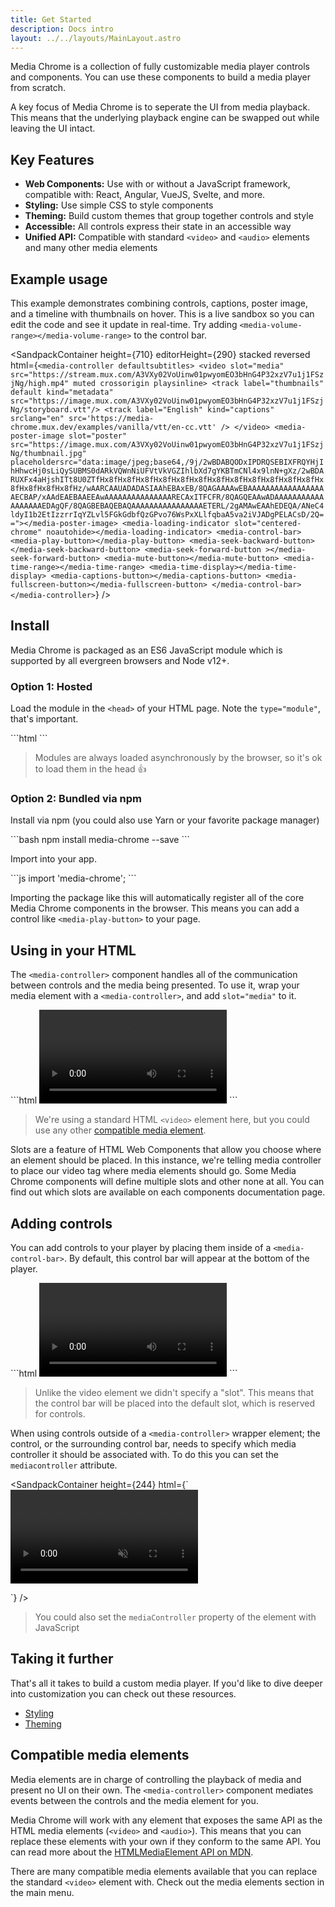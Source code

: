 ```yaml
---
title: Get Started
description: Docs intro
layout: ../../layouts/MainLayout.astro
---
```



Media Chrome is a collection of fully customizable media player controls and components. You can use these components to build a media player from scratch.

A key focus of Media Chrome is to seperate the UI from media playback. This means that the underlying playback engine can be swapped out while leaving the UI intact.

## Key Features

- **Web Components:** Use with or without a JavaScript framework, compatible with: React, Angular, VueJS, Svelte, and more.
- **Styling:** Use simple CSS to style components
- **Theming:** Build custom themes that group together controls and style
- **Accessible:** All controls express their state in an accessible way
- **Unified API:** Compatible with standard `<video>` and `<audio>` elements and many other media elements

## Example usage

This example demonstrates combining controls, captions, poster image, and a timeline with thumbnails on hover. This is a live sandbox so you can edit the code and see it update in real-time. Try adding `<media-volume-range></media-volume-range>` to the control bar.

<SandpackContainer
  height={710}
  editorHeight={290}
  stacked
  reversed
  html={`<media-controller defaultsubtitles>
  <video slot="media" src="https://stream.mux.com/A3VXy02VoUinw01pwyomEO3bHnG4P32xzV7u1j1FSzjNg/high.mp4" muted crossorigin playsinline>
    <track label="thumbnails" default kind="metadata" src="https://image.mux.com/A3VXy02VoUinw01pwyomEO3bHnG4P32xzV7u1j1FSzjNg/storyboard.vtt"/>
    <track label="English" kind="captions" srclang="en" src='https://media-chrome.mux.dev/examples/vanilla/vtt/en-cc.vtt' />
  </video>
  <media-poster-image slot="poster" src="https://image.mux.com/A3VXy02VoUinw01pwyomEO3bHnG4P32xzV7u1j1FSzjNg/thumbnail.jpg" placeholdersrc="data:image/jpeg;base64,/9j/2wBDABQODxIPDRQSEBIXFRQYHjIhHhwcHj0sLiQySUBMS0dARkVQWnNiUFVtVkVGZIhlbXd7gYKBTmCNl4x9lnN+gXz/2wBDARUXFx4aHjshITt8U0ZTfHx8fHx8fHx8fHx8fHx8fHx8fHx8fHx8fHx8fHx8fHx8fHx8fHx8fHx8fHx8fHx8fHz/wAARCAAUADADASIAAhEBAxEB/8QAGAAAAwEBAAAAAAAAAAAAAAAAAAECBAP/xAAdEAEBAAEEAwAAAAAAAAAAAAAAARECAxITFCFR/8QAGQEAAwADAAAAAAAAAAAAAAAAAAEDAgQF/8QAGBEBAQEBAQAAAAAAAAAAAAAAAAETERL/2gAMAwEAAhEDEQA/ANeC4ldyI1b2EtIzzrrIqYZLvl5FGkGdbfQzGPvo76WsPxXLlfqbaA5va2iVJADgPELACsD/2Q=="></media-poster-image>
  <media-loading-indicator slot="centered-chrome" noautohide></media-loading-indicator>
  <media-control-bar>
    <media-play-button></media-play-button>
    <media-seek-backward-button></media-seek-backward-button>
    <media-seek-forward-button ></media-seek-forward-button>
    <media-mute-button></media-mute-button>
    <media-time-range></media-time-range>
    <media-time-display></media-time-display>
    <media-captions-button></media-captions-button>
    <media-fullscreen-button></media-fullscreen-button>
  </media-control-bar>
</media-controller>`}
/>

## Install

Media Chrome is packaged as an ES6 JavaScript module which is supported by all evergreen browsers and Node v12+.

### Option 1: Hosted

Load the module in the `<head>` of your HTML page. Note the `type="module"`, that's important.

<CopyToClipboard>
```html
<script type="module" src="https://cdn.jsdelivr.net/npm/media-chrome@0/+esm"></script>
```
</CopyToClipboard>

> Modules are always loaded asynchronously by the browser, so it's ok to load them in the head 👍

### Option 2: Bundled via npm

Install via npm (you could also use Yarn or your favorite package manager)

<CopyToClipboard>
```bash
npm install media-chrome --save
```
</CopyToClipboard>

Import into your app.

<CopyToClipboard>
```js
import 'media-chrome';
```
</CopyToClipboard>

Importing the package like this will automatically register all of the core Media Chrome components in the browser. This means you can add a control like `<media-play-button>` to your page.

## Using in your HTML

The `<media-controller>` component handles all of the communication between controls and the media being presented. To use it, wrap your media element with a `<media-controller>`, and add `slot="media"` to it.

<CopyToClipboard>
```html
<media-controller>
  <video
    slot="media"
    src="https://stream.mux.com/DS00Spx1CV902MCtPj5WknGlR102V5HFkDe/high.mp4"
  ></video>
</media-controller>
```
</CopyToClipboard>

> We're using a standard HTML `<video>` element here, but you could use any other [compatible media element](#compatible-media-elements).

Slots are a feature of HTML Web Components that allow you choose where an element should be placed. In this instance, we're telling media controller to place our video tag where media elements should go. Some Media Chrome components will define multiple slots and other none at all. You can find out which slots are available on each components documentation page.

## Adding controls

You can add controls to your player by placing them inside of a `<media-control-bar>`. By default, this control bar will appear at the bottom of the player.

<CopyToClipboard>
```html
<media-controller>
  <video
    slot="media"
    src="https://stream.mux.com/DS00Spx1CV902MCtPj5WknGlR102V5HFkDe/high.mp4"
  ></video>
  <media-control-bar>
    <media-play-button></media-play-button>
    <media-mute-button></media-mute-button>
    <media-volume-range></media-volume-range>
    <media-time-range></media-time-range>
    <media-pip-button></media-pip-button>
    <media-fullscreen-button></media-fullscreen-button>
  </media-control-bar>
</media-controller>
```
</CopyToClipboard>

> Unlike the video element we didn't specify a "slot". This means that the control bar will be placed into the default slot, which is reserved for controls.

When using controls outside of a `<media-controller>` wrapper element; the control, or the surrounding control bar, needs to specify which media controller it should be associated with. To do this you can set the `mediacontroller` attribute.

<SandpackContainer
  height={244}
  html={`<media-controller id="myController">
  <video slot="media" src="https://stream.mux.com/A3VXy02VoUinw01pwyomEO3bHnG4P32xzV7u1j1FSzjNg/high.mp4" muted playsinline></video>
</media-controller>

<media-control-bar mediacontroller="myController">
  <media-play-button></media-play-button>
  <media-time-range></media-time-range>
</media-control-bar>`}
/>

> You could also set the `mediaController` property of the element with JavaScript

## Taking it further

That's all it takes to build a custom media player. If you'd like to dive deeper into customization you can check out these resources.

- [Styling](/en/styling)
- [Theming](/en/themes)

## Compatible media elements

Media elements are in charge of controlling the playback of media and present no UI on their own. The `<media-controller>` component mediates events between the controls and the media element for you.

Media Chrome will work with any element that exposes the same API as the HTML media elements (`<video>` and `<audio>`). This means that you can replace these elements with your own if they conform to the same API. You can read more about the [HTMLMediaElement API on MDN](https://developer.mozilla.org/en-US/docs/Web/API/HTMLMediaElement).

There are many compatible media elements available that you can replace the standard `<video>` element with. Check out the media elements section in the main menu.
